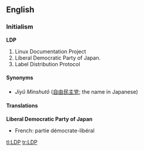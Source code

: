 ==English==

===Initialism===
'''LDP'''

# Linux Documentation Project
# Liberal Democratic Party of Japan.
# Label Distribution Protocol

====Synonyms====
* {{italbrac|Liberal Democratic Party of Japan}} ''Jiyû Minshutô'' ([[自由]][[民主]][[党]]; the name in Japanese)

====Translations====
'''Liberal Democratic Party of Japan'''
* French: partie démocrate-libéral

[[tl:LDP]]
[[tr:LDP]]